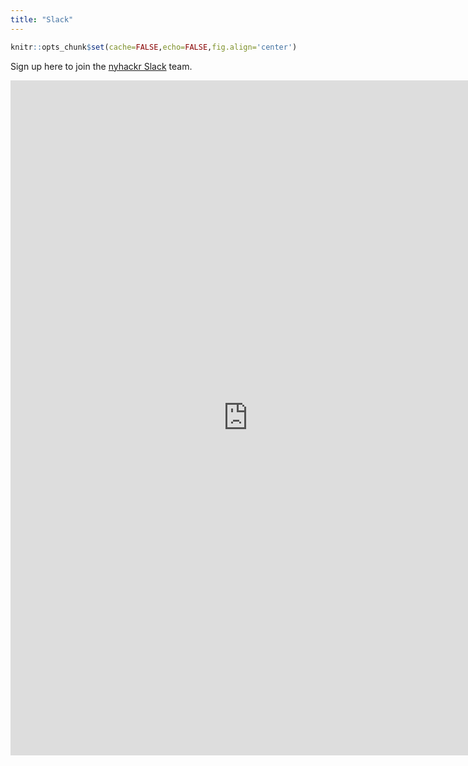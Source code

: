 ```yaml
---
title: "Slack"
---
```


<style type="text/css">
.freebirdFormviewerViewFormCard {
    margin-top: -250px;
}
</style>

```r
knitr::opts_chunk$set(cache=FALSE,echo=FALSE,fig.align='center')
```

Sign up here to join the [nyhackr Slack](nyhackr.slack.com) team.

<iframe src="https://docs.google.com/forms/d/e/1FAIpQLSfDO5-n-TO7Xf9KZoLNeoIEYVIepnaV0_GFSicQ72fb8EVj3g/viewform?embedded=true" width="760" height="1080" frameborder="0" marginheight="0" marginwidth="0">Loading...</iframe>